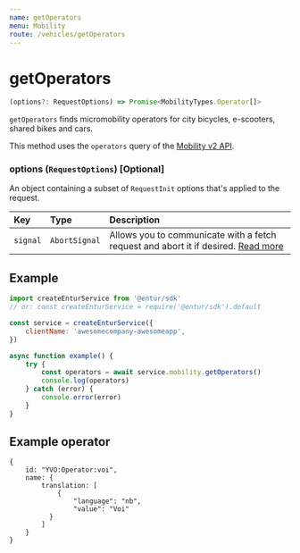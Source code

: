 ```yaml
---
name: getOperators
menu: Mobility
route: /vehicles/getOperators
---
```


# getOperators

```typescript
(options?: RequestOptions) => Promise<MobilityTypes.Operator[]>
```

`getOperators` finds micromobility operators for city bicycles, e-scooters, shared bikes and cars.

This method uses the `operators` query of the [Mobility v2 API](https://developer.entur.org/pages-mobility-docs-mobility-v2).

### options (`RequestOptions`) [Optional]

An object containing a subset of `RequestInit` options that's applied to the request.

| Key      | Type          | Description                                                                                                                                       |
| :------- | :------------ | :------------------------------------------------------------------------------------------------------------------------------------------------ |
| `signal` | `AbortSignal` | Allows you to communicate with a fetch request and abort it if desired. [Read more](https://developer.mozilla.org/en-US/docs/Web/API/AbortSignal) |

## Example

```javascript
import createEnturService from '@entur/sdk'
// or: const createEnturService = require('@entur/sdk').default

const service = createEnturService({
    clientName: 'awesomecompany-awesomeapp',
})

async function example() {
    try {
        const operators = await service.mobility.getOperators()
        console.log(operators)
    } catch (error) {
        console.error(error)
    }
}
```

## Example operator

```
{
    id: "YVO:Operator:voi",
    name: {
        translation: [
            {
                "language": "nb",
                "value": "Voi"
          }
        ]
    }
}
```
